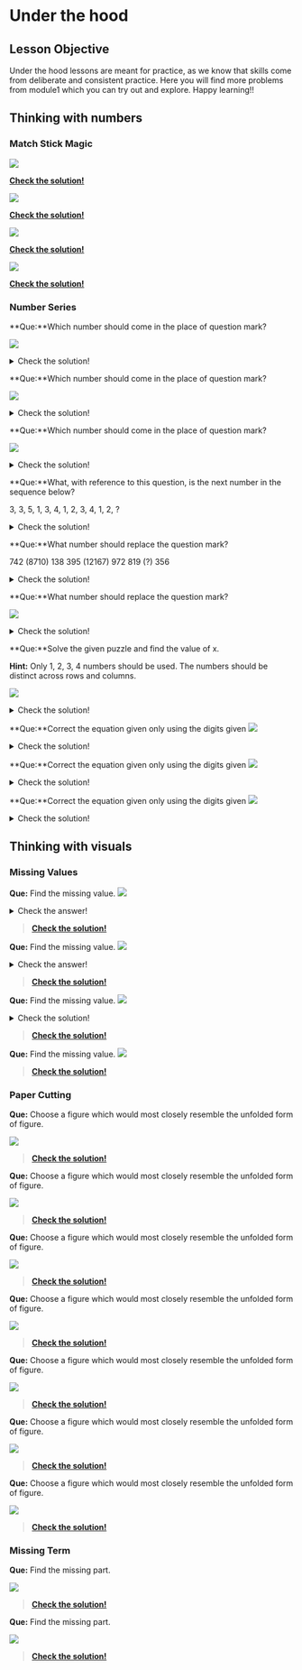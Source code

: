 # Under the hood

## Lesson Objective
Under the hood lessons are meant for practice, as we know that skills come from deliberate and consistent practice. Here you will find more problems from module1 which you can try out and explore. Happy learning!!

## Thinking with numbers

### Match Stick Magic

![](https://lh3.googleusercontent.com/wZl9SW_N7ybAy_Kza3oHGcyyiRx68YiJ3e-6xOPZuPc8kJjrp3dwajheHuUE_ov199QCXS9FTyHNi8IGqtpIV3KzIgqli-bQVAjxfiIaB953Q5opi2j2Ejp7je-_HREGxIAByBJ2Vs_BjiJblXg)

[**Check the solution!**](https://lh4.googleusercontent.com/JjnFJrAYvAoKEiglYAYt9S2tCo3kZdwu7Ttqx_xG0efuLtI49hG4ulpKBIkD9R5x3-S12HuPfBsYAlAFjsb-w_3ahzxwlrHj80-5iubHzIySNJNIVSqIrbTdimGGKIvAym5qulE7WM12uMHCIvo)

![](https://lh4.googleusercontent.com/DIRcmgdPKdIY5dooHeDzgspMJFZbC_uZotaAt_05PTA_dx1hhQqpOcIrwF3zf9YvmMBIrdnksX5BWMXMNvoWhcSV6qpAqoTCEUKNzon0b9iQyTYlbKQ23Zi7KZ-qa-cEXPgoSYHe7SMR09SvdlIoczU)

[**Check the solution!**](https://lh5.googleusercontent.com/x7QjEHBmMdPTbQCT9K88gu3wrkr0JddbwYK2cBNREGCY0YO603gDyG7cDHrpUNBXK57ooFcg70GjmQtbxg_tPjPyT_dO-7zsLrpM57XeDtOVfvXF0FQdWEEYZJwk9x7So66iqU5VzCs3xXUCfFk)

![](https://lh5.googleusercontent.com/Ix5XWwsnR6jZTkG2KcvdOd-o9-39YJXPWbNYdkzymIOnVf8J5o4Q2fKx0fd7tqi7hpHX1dAjpueHyVbaY6BM4qBjHC2pa75_MKHoTMNZEyWLiHXwVQYmsaXUwdOEV_cdGvmWgBYmobc1h7o4Avc)

[**Check the solution!**](https://lh3.googleusercontent.com/DZid8TyEZghOQYFIHz5qGog8CqFMhsXZtOtbJrY0B_I3Z0N7bQymwjI9j7aAZVTHLEqHTjLRbSEPDfqkbvCOFJMNfKJFB8-jD7we5QBMLVU3s3OXjSupFtZqpd84ZsaAawhTlC0drPEiblzI3Qo)

![](https://lh3.googleusercontent.com/C3f1boqYtWFsBrx4enkvNvvqF_8zRIZTE1YwXaFy9GE6IML7X6Jdb7QoMFAwCNuNXvtHgIh9u2g4HWZEOh8qM0qxa_UP1Iuw9xBDJOdW-3sOiOu6Ch9xi6wQSVLFNO4wYk8_kBUNH-2SQxl5MF4z04w)

[**Check the solution!**](https://lh3.googleusercontent.com/9Q-W9Ng2RH8ah8h7INuuwkK3VvG7CQ7-XZy2TPoIzvr7AMRAL_O3uoLCdMbwjlSGheV0h9i35q656pYbFMmnMtK8fPNXcTqi8VuENTbyGlOmN75HsHH_7L9it9dLQ2DENR32iAGBuuCzGRw0OTY)

### Number Series 

**Que:**Which number should come in the place of question mark?


![](https://lh3.googleusercontent.com/fTbke6VWFcFsMyzNuFbeC8s47o6o76m7NhxYqOdFz3QWgsXeikPYAh2SKvqZ1WbSk2WIpJ3jTY0I_2sD7MsMtk9jX5TiYPijBiTryIiBdrG4lug68dyLly81SvBfbaWGrYdukucE8CzRHujYVg)

<details>
  <summary>Check the solution!</summary>
  
  6
  
</details>

**Que:**Which number should come in the place of question mark?

![](https://lh6.googleusercontent.com/HxPSu7Ppf_tWfoqke9KgUjvXsabVxuwGFsY6wYtDz3R3a-j4svWOeR9ffKztE2giyQtTCo7_fB_TSgYHg95ddSBaH5iwDfH6kxBw8K9AfhVc_WWvRhsXZH45m_3p0Z0YtSJwhxi_WUrwsZn4tQ)


<details>
  <summary>Check the solution!</summary>
  
  176
  
</details>


**Que:**Which number should come in the place of question mark?

![](https://lh6.googleusercontent.com/CGu0cgAUpxVeOV64g5QogY-7JeOVKDyUi2iQahZhLKDRHzdyI9eWB4IAgXIoNcGDIUIgHZSvHbqXNFIaUnCnXaq2X3jxV00Qs9gymtafjCpRZWKJchfZIpLkSqpjjN1hgVhcwhba_CZ-ChOQlg)


<details>
  <summary>Check the solution!</summary>
  
  32
  
  
</details>

**Que:**What, with reference to this question, is the next number in the sequence below?

3, 3, 5, 1, 3, 4, 1, 2, 3, 4, 1, 2, ?


<details>
  <summary>Check the solution!</summary>
  
  4
  
</details>


**Que:**What number should replace the question mark?

742 (8710) 138
395 (12167) 972
819 (?) 356
<details>
  <summary>Check the solution!</summary>
  
  11615
  
</details>

**Que:**What number should replace the question mark?

![](https://lh4.googleusercontent.com/uXBfbnjePCanGymkAD-DfxQdFtcVXjubVW_UtLd3VEDy5YoYrWs20V_r56D39se0En2gzinLqgFOW1LTlKO9V6M_esWwZdyytBObH6CBkiPUSXs8-WX6TNeS0J0wr5eznxWDleJoJISS8rzNow)

<details>
  <summary>Check the solution!</summary>
  
  8
  
</details>


**Que:**Solve the given puzzle and find the value of x.

**Hint:** Only 1, 2, 3, 4 numbers should be used. The numbers should be distinct across rows and columns.

![](https://lh6.googleusercontent.com/3dflt80NLwnq7BPZK0gF9gojVkTKRjmJAjU0gs8w6e0wgmtqB9u_7DzkOO545nm1GKVIwbrlmQI9qCyvINITOw_Q8bwYcW7e6QHYSt2rRU1mojjFAm0c2l5N41JmF9NS1wilvZZ3GRHrxM95gA)

<details>
  <summary>Check the solution!</summary>
  
  2

</details>

**Que:**Correct the equation given only using the digits given
![](https://lh4.googleusercontent.com/J9FqQ99BjmjJna_OTX19V9OFU38OAqpkE0Vog-XElgtBMUj-YiuOdlQ7E0Xc_rrToTSBnknO0TziOpu1Yu6R0emd380x8Ga_dGAftp4CL80xg6vJE0hiAPfLahma-9c-HO6P18gQX1VoU4NlQNWYIic)

<details>
  <summary>Check the solution!</summary>
  
  (9/3) + (8/2) – (0/1) = 7

</details>



**Que:**Correct the equation given only using the digits given
![](https://lh4.googleusercontent.com/iCAeu0fAvVgKE-ZtywR_hYyCvrNdBS89rGLlJ9C9JiMh1HlGHbOhclJbPSQGrnqHHZL862-miX9HiVGDHSCfZIM1HQA-crf4Ri4EPzViNPGkJ7OlTufIOteUP0-B3DUcOETqA4wHLBUyltOF31g)

<details>
  <summary>Check the solution!</summary>
  
 ( 7 / 2 ) x 4 - 6 = 8

</details>

**Que:**Correct the equation given only using the digits given
![](https://lh4.googleusercontent.com/1z3xcD5zt86NIJejTFFchFlHX0K4GMEvK5LZXmXf66eUK4EHr0K56xCsxehJX0s_3Aqh1PX0LRNDpywwCsIKe3-ha1FJ4WBMCsaCutDpBrDvys4mgahXwsM0yOdtgupqZGqtkBi8mpYGHMXXOA0)
<details>
  <summary>Check the solution!</summary>
  
  ( 9 / 4 ) x 8 + 3 = 2 1

</details>



## Thinking with visuals

### Missing Values

 **Que:** Find the missing value. 
![](https://lh3.googleusercontent.com/7rMkw6gMPcYEnyP10IMfdHLgBjOlT37VOPIxzmqM-89IoKC4yyjEUMUPa5tPH6bloa7My27SdI7RluAfeNwTnLgKi7mS_Sw8FhvMGya3_3Q-IvmEFp6_4H10z4b9cnSMaRqic5X1Er1j6y26rJXVlng)

<details>
  <summary>Check the answer!</summary>
  
  225

</details>

>[**Check the solution!**](https://s3.ap-south-1.amazonaws.com/kalvi-education.github.io/problem-solving/uth_image1.jpeg)

 **Que:** Find the missing value.
![](https://lh3.googleusercontent.com/XvEkicH3iv7o1homPgNxdzo6sjOEI9XOd6Q-qqZCc3e5dTxLzEgPLF2GKQplg0bYdCLX__P_yrUdbCprVzBIBUyM-hMFN8sTnmGMLimaGmM0bYNldjKf28gfjRmFb_mO033Z3CNfborinWROx6U)

<details>
  <summary>Check the answer!</summary>
  
  16
  
</details>

>[**Check the solution!**](https://s3.ap-south-1.amazonaws.com/kalvi-education.github.io/problem-solving/uth_image2.jpeg)

 **Que:** Find the missing value.
![](https://lh3.googleusercontent.com/t-Aue2nbadXX6C3vjJSTDNLk2qVq1_F2VZxWGmIRf7sVGJsJswrZfkhXdtfryIOBIKOUdmX-UtOwYVNDP4qgNykb3TgsXjJt2pNpg1ma8oLg2Lg58S0z1LatGsezUKCr4KMTP6J59UFJccs0tzMyX5A)

<details>
  <summary>Check the solution!</summary>
  
  81
  
</details>

>[**Check the solution!**](https://s3.ap-south-1.amazonaws.com/kalvi-education.github.io/problem-solving/uth_image3.png)

 **Que:** Find the missing value.
![](https://lh6.googleusercontent.com/ttFaS5RwX0mrhOE66scVgtV8h4wNYyYqVutXl4eFXiYTLEW_EC4yIj6EX7OIENNvpCZeBDdAJ6-BxAbUuLvBko98VxqyVFIkRoVhmBHt5KyilcxCDhAfskMcemCM5AnGx0rt7ixF_4HX0aqt9JiAAgY)

>[**Check the solution!**](https://lh6.googleusercontent.com/ZtwfUhqmES0lDoBpa9HvFMFYTaTNVUemOCeCoJY6EMfSi_6cOTYz-1Sq91c_icFN61QdzuXwEARvJfARE2wWFbWao5xe_5w_EyUaRI7G9N3PRYrXU3_IWbjV12_UXq7_fD8QXuAuLK5AQPiVD021ROw)

### Paper Cutting
 **Que:** Choose a figure which would most closely resemble the unfolded form of figure.

![](https://lh3.googleusercontent.com/78fA_fpkJ3AAII3Ax4NuYO2Df3Ox09sv7CtsO86VQjkpSS9jQFr9x610-DDB0eNjDZHczL1ZvJaH2lhPN8h5k5DYSROgK6otdMpJRBQ44z0X91xvunmzc4MDwdKKCW2pmFr60s4BuBxYjgUaSu43b2w)

>[**Check the solution!**](https://lh3.googleusercontent.com/VmiscXUQNe579-do-ey3_lj6XeqCeEyarWoG5AWMoUS4yhxiT4vFLl2hSaUDUIktwiRU6bbS7zqkqqFFBGiXIutdQjp55xeouBmkBM5YLvm29mobqRYaQ4QafQrRq_kLwlUOBqdzObpkL4lIomKPw1c)

**Que:** Choose a figure which would most closely resemble the unfolded form of figure.

![](https://lh5.googleusercontent.com/8V4picv5semZoFD4lOHZyPeHxtTler8G6oFfYgmdPt3pulDxH1XhQMrl4tj-90e_ptNdouox5UmJqnygBq1d0RV21TAl0v6JNIGpGf5qAzqvAjaX8NyEfPMYDlYwS_7kOZhxBPau-HqoG5OXcN3snk4)

>[**Check the solution!**](https://lh6.googleusercontent.com/U3cm_167c16Nz20Fgjv6uE357MNHpuh_CDjh8llCSnTkd6LWQmQRwO5nYC-ckDMhVtx_ucUxQ4xeUiVGW1HNCOri4lQvRkkIrxND9AfyU30nmy7oXrUmiNQwEPkfLKFZjeF2ETnbSCYzNDwfPeI)


**Que:** Choose a figure which would most closely resemble the unfolded form of figure.

![](https://lh5.googleusercontent.com/7HrQcnqNpGVPZD-8DE1JmcvzH3gB6bdHoVG2iYod3s0tPDKzxRizLr1mqtTKU4fhEemYAdZcbJID0g67NxG4Djn6q25zwoqjKjtc_CipYPfpoPPXNTEfxei75v84uxeppbqI757fKPPmnA1dhZc)

>[**Check the solution!**](https://lh6.googleusercontent.com/QrAHlPIoPUVq1OutXH4E8AqWJLnIndRaOq7DjF-SEUFoeR4_1pch_Lo6dqEAdX4UFaUtVJXlzBqnNi-dYFOpgdr5ko8V4iBR_354K8N2GX4cpjLtBCsG7tHvoXO_x_B4JUpjLs7cKEVUhYRwzWw)


**Que:** Choose a figure which would most closely resemble the unfolded form of figure.

![](https://lh3.googleusercontent.com/PBNib6i31T9LgrpIrVYDzwuu_GoDgCsjoLLWGNWVs-wA88C3C7kX1ej5GscQ6ImsWrVNzSK0r12Qr1FRB5T0qD2hOk-mosnPDDYzPsHNZJkPGUQGqqh8sZ4JIzsJoLYeRa8d1nSrOd5bEphYc3E)

>[**Check the solution!**](https://lh5.googleusercontent.com/mcaMBTt1y88HP6YYXh33klNovbEAxZBIsE_u-7GvNVDPwvMx5VgIyT0mRdRaTjS9-TiYdimrpI4ut6m2yJGjUJOygY9LEWZDb786FTjyXfpm0ushNxvfftxt5eviF6wM3oeZlIXL3enenaC-g7I)


**Que:** Choose a figure which would most closely resemble the unfolded form of figure.

![](https://lh3.googleusercontent.com/0ZTlTVekQHaTSViyKpSs3-V68ZrBUxLGkhf_UeJmxEYVCfNwopMQ_FzNMBeSywYLgp1yYOgrtIBMXQcdLK208er4RG7M9bm5UyRhH2ec6M_Cja7BiTxAzVm4PZ5LiUg5SwliEm996bwYiuFgLxy7Wac)

>[**Check the solution!**](https://lh4.googleusercontent.com/ZLzP71qp92xvygODZq5PlYjHDpjLVXD583VoBJVsUPwYI06TOqJuNZckyJ5SuBUlLM85zwRu63yKwoDJoangD1j1pwjAQcvQpaZEBHA2YMuRSQPDVxu4eHeniwbddR7eXiF9oSZcvgAzJE6r0Us)


**Que:** Choose a figure which would most closely resemble the unfolded form of figure.

![](https://lh5.googleusercontent.com/sVwGfY718e29cOOeYfmtQo4LKrWdP82CXuv7ELEwP8hlR-7xPTflQQnP3UfYB84vpcI6bxaZf4To9RQ2Bnufy-5rgncpFbjOk2kyoXcjQQBiDAxGsj3w08ycLnqGokJSIiyspv1VPsPYlbIG2wg)

>[**Check the solution!**](https://lh3.googleusercontent.com/YehG8s5xFJIDA6_P9TUz_Fu2pEPE8A8RnPg2J93cCTlIXu-zXjFOR8nueeBzh5oe_LjwdslvKTvM7WHL5lW2VBxMXiL-3VcMMHmBDHZmPZ1uHqcnCkn2kX29f5Dabn9BluKv6sdH8gKAsPyEUhnBKt4)


**Que:** Choose a figure which would most closely resemble the unfolded form of figure.

![](https://lh4.googleusercontent.com/l2b7p22JEo2_tdd_oPByeBLOcw8LKIr0FGyjSXdn4vpCb3ANWEGbdNHESHshSpelhFWeZ8TMYQftiFOO3abeFsYbQLCW4n9WDfnbDS1nF64XPt0NCW9X6WKXcofomFmv_6tnczrANjqCznWtEOY)

>[**Check the solution!**](https://lh4.googleusercontent.com/ubaaJSYGTAeqTT94K4h6l-CUsD7BCjaTLH2cv2t3v69csW0oCkKq8NP9dhzproYsHtvDKn2n2nJAtzeOwxGBHjneVfF-pogFWzaitxScw1mUlimK5sscnEa_6i4mmL_CNkiQKP44Y0se6SofGIU)

### Missing Term

**Que:** Find the missing part.

![](https://lh5.googleusercontent.com/U1pEoP2W6PZDRSZ40dgsIGIzjjrMWVwiLD4lKlUjd3keTNGVK6mHVLXCwDuWr7IluzxEZb8D7P9TM_fFR887FlbTfHwreTB5AmSySvVHC19Nr1FuvXUmU61SwtARUfao9ZplwhLPbgyTF26yX8Q)

>[**Check the solution!**](https://lh6.googleusercontent.com/p8RJq0t-c7lIXgGQsJSsQcIsLURSWVBmkn2usWs-mhkgiFiHzFbWekY2to-P8RG9yacBZX33OX0XmRoGhZx6A7UnV2Y-wZmafNviFAmDHve_gj77B0Hgzdkl23xBKbLwHPuO-4POuZHrHqCJhOE)


**Que:** Find the missing part.

![](https://lh6.googleusercontent.com/OgMYxtVw7R_DP4blJnt7VT2Ug7so6jA3p-CHRy95vSNo3OYjfcbzhrRdnm5XFyJ_Aw18EPo2IZMaexXCwPQ84n4uPtPkJ2fZpZp6MsPR9JRH5Q7777hr3NoXJL9tFH_j8efGSaYePbR5NzpposI)


>[**Check the solution!**](https://lh4.googleusercontent.com/FEcaHeTLWF6232v8-KftAkZAPlOQvylNBSlNYdl582vCqqhzvjcfCF9PnHKtiIsEGbiF54eBxUx1rX4AHGQ-X8HuvDaT27gjrlkGbTdtdu79PmwdkhabZfxrMB_3xtICapxZLTrcb77K_uRiYyM)